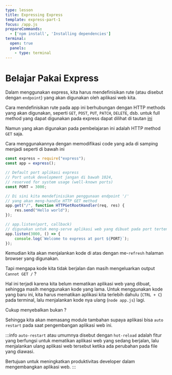 ```yaml
---
type: lesson
title: Expressing Express
template: express-part-1
focus: /app.js
prepareCommands:
  - ['npm install', 'Installing dependencies']
terminal:
  open: true
  panels:
    - type: terminal
---
```


# Belajar Pakai Express

Dalam menggunakan express, kita harus mendefinisikan rute (atau disebut dengan `endpoint`) yang akan digunakan oleh aplikasi web kita. 

Cara mendefinisikan rute pada app ini berhubungan dengan HTTP methods yang akan digunakan, seperti  `GET`, `POST`, `PUT`, `PATCH`, `DELETE`, dsb. untuk full method yang dapat  digunakan pada express dapat dilihat di tautan [ini](https://expressjs.com/en/4x/api.html#app.METHOD)

Namun yang akan digunakan pada pembelajaran ini adalah HTTP method `GET` saja.

Cara menggunakannya dengan memodifikasi code yang ada di samping menjadi seperti di bawah ini

```javascript
const express = require("express");
const app = express();

// Default port aplikasi express
// Port untuk development jangan di bawah 1024,
// reserved for system usage (well-known ports)
const PORT = 3000;

// Di sini kita mendefinisikan penggunaan endpoint '/'
// yang akan meng-handle HTTP GET method
app.get("/", function HTTPGetRootHandler(req, res) {
	res.send("Hello world");
});

// app.listen(port, callback)
// digunakan untuk meng-serve aplikasi web yang dibuat pada port tertentu
app.listen(3000, () => {
	console.log(`Welcome to express at port ${PORT}`);
});
```

Kemudian kita akan menjalankan kode di atas dengan me-`refresh` halaman browser
yang digunakan. 

Tapi mengapa kode kita tidak berjalan dan masih mengeluarkan output 
`Cannot GET /` ?

Hal ini terjadi karena kita belum mematikan aplikasi web yang dibuat, sehingga
masih menggunakan kode yang lama. Untuk menggunakan kode yang baru ini, kita 
harus mematikan aplikasi kita terlebih dahulu (`CTRL + C`) pada terminal, lalu
menjalankan kode nya ulang (`node app.js`) lagi. 

Cukup menyebalkan bukan ?

Sehingga kita akan memasang module tambahan supaya aplikasi bisa `auto restart` 
pada saat pengembangan aplikasi web ini.

:::info
`auto-restart` atau umumnya disebut dengan `hot-reload` adalah fitur yang berfungsi untuk mematikan aplikasi web yang sedang berjalan, lalu menjalankan ulang aplikasi web tersebut ketika ada perubahan pada file yang diawasi.

Bertujuan untuk meningkatkan produktivitas developer dalam mengembangkan aplikasi web.
:::